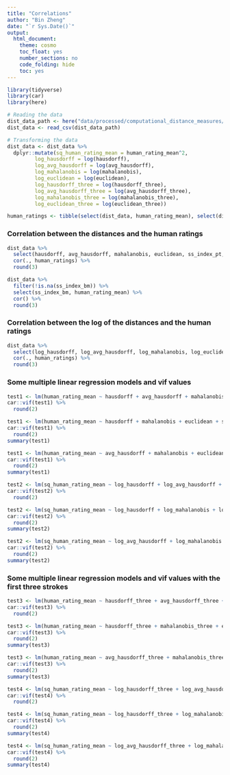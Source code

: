 ---
title: "Correlations"
author: "Bin Zheng"
date: "`r Sys.Date()`"
output: 
  html_document:
    theme: cosmo
    toc_float: yes
    number_sections: no
    code_folding: hide
    toc: yes
---


```{r, include = FALSE}
library(tidyverse)
library(car)
library(here)

# Reading the data
dist_data_path <- here("data/processed/computational_distance_measures/conceptviz_1_by_item_data_with_various_metrics_r.csv")
dist_data <- read_csv(dist_data_path)

# Transforming the data
dist_data <- dist_data %>%
  dplyr::mutate(sq_human_rating_mean = human_rating_mean^2, 
         log_hausdorff = log(hausdorff), 
         log_avg_hausdorff = log(avg_hausdorff), 
         log_mahalanobis = log(mahalanobis), 
         log_euclidean = log(euclidean), 
         log_hausdorff_three = log(hausdorff_three), 
         log_avg_hausdorff_three = log(avg_hausdorff_three), 
         log_mahalanobis_three = log(mahalanobis_three), 
         log_euclidean_three = log(euclidean_three))

human_ratings <- tibble(select(dist_data, human_rating_mean), select(dist_data, sq_human_rating_mean))
```


### Correlation between the distances and the human ratings
```{r}
dist_data %>%
  select(hausdorff, avg_hausdorff, mahalanobis, euclidean, ss_index_pt, hausdorff_three, avg_hausdorff_three, mahalanobis_three, euclidean_three, ss_index_pt) %>%
  cor(., human_ratings) %>%
  round(3)

dist_data %>%
  filter(!is.na(ss_index_bm)) %>%
  select(ss_index_bm, human_rating_mean) %>%
  cor() %>%
  round(3)
```


### Correlation between the log of the distances and the human ratings
```{r}
dist_data %>% 
  select(log_hausdorff, log_avg_hausdorff, log_mahalanobis, log_euclidean, log_hausdorff_three, log_avg_hausdorff_three, log_mahalanobis_three, log_euclidean_three) %>%
  cor(., human_ratings) %>%
  round(3)
```

### Some multiple linear regression models and vif values
```{r}
test1 <- lm(human_rating_mean ~ hausdorff + avg_hausdorff + mahalanobis + euclidean + ss_index_pt, data = dist_data)
car::vif(test1) %>%
  round(2)
```

```{r}
test1 <- lm(human_rating_mean ~ hausdorff + mahalanobis + euclidean + ss_index_pt, data = dist_data)
car::vif(test1) %>%
  round(2)
summary(test1)

test1 <- lm(human_rating_mean ~ avg_hausdorff + mahalanobis + euclidean + ss_index_pt, data = dist_data)
car::vif(test1) %>%
  round(2)
summary(test1)
```

```{r}
test2 <- lm(sq_human_rating_mean ~ log_hausdorff + log_avg_hausdorff + log_mahalanobis + log_euclidean, data = dist_data)
car::vif(test2) %>%
  round(2)
```

```{r}
test2 <- lm(sq_human_rating_mean ~ log_hausdorff + log_mahalanobis + log_euclidean, data = dist_data)
car::vif(test2) %>%
  round(2)
summary(test2)

test2 <- lm(sq_human_rating_mean ~ log_avg_hausdorff + log_mahalanobis + log_euclidean, data = dist_data)
car::vif(test2) %>%
  round(2)
summary(test2)
```


### Some multiple linear regression models and vif values with the first three strokes
```{r}
test3 <- lm(human_rating_mean ~ hausdorff_three + avg_hausdorff_three + mahalanobis_three + euclidean_three, data = dist_data)
car::vif(test3) %>%
  round(2)
```

```{r}
test3 <- lm(human_rating_mean ~ hausdorff_three + mahalanobis_three + euclidean_three, data = dist_data)
car::vif(test3) %>%
  round(2)
summary(test3)

test3 <- lm(human_rating_mean ~ avg_hausdorff_three + mahalanobis_three + euclidean_three, data = dist_data)
car::vif(test3) %>%
  round(2)
summary(test3)
```

```{r}
test4 <- lm(sq_human_rating_mean ~ log_hausdorff_three + log_avg_hausdorff_three + log_mahalanobis_three + log_euclidean_three, data = dist_data)
car::vif(test4) %>%
  round(2)
```

```{r}
test4 <- lm(sq_human_rating_mean ~ log_hausdorff_three + log_mahalanobis_three + log_euclidean_three, data = dist_data)
car::vif(test4) %>%
  round(2)
summary(test4)

test4 <- lm(sq_human_rating_mean ~ log_avg_hausdorff_three + log_mahalanobis_three + log_euclidean_three, data = dist_data)
car::vif(test4) %>%
  round(2)
summary(test4)
```